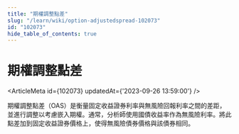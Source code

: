 ```yaml
---
title: "期權調整點差"
slug: "/learn/wiki/option-adjustedspread-102073"
id: "102073"
hide_table_of_contents: true
---
```



# 期權調整點差

<ArticleMeta id={102073} updatedAt={'2023-09-26 13:59:00'} />
<div className='border-solid border-b border-t-0 my-4 border-[var(--ifm-color-gray-300)]' />

期權調整點差（OAS）是衡量固定收益證券利率與無風險回報利率之間的差距，並進行調整以考慮嵌入期權。通常，分析師使用國債收益率作為無風險利率。將此點差加到固定收益證券價格上，使得無風險債券價格與該債券相同。
